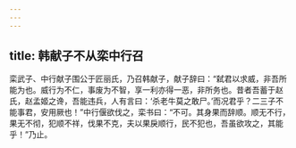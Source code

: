 ```yaml
---
---
---
```

title: 韩献子不从栾中行召
---


栾武子、中行献子围公于匠丽氏，乃召韩献子，献子辞曰：“弑君以求威，非吾所能为也。威行为不仁，事废为不智，享一利亦得一恶，非所务也。昔者吾蓄于赵氏，赵孟姬之谗，吾能违兵，人有言曰：‘杀老牛莫之敢尸。’而况君乎？二三子不能事君，安用厥也！”中行偃欲伐之，栾书曰：“不可。其身果而辞顺。顺无不行，果无不彻，犯顺不祥，伐果不克，夫以果戾顺行，民不犯也，吾虽欲攻之，其能乎！”乃止。

